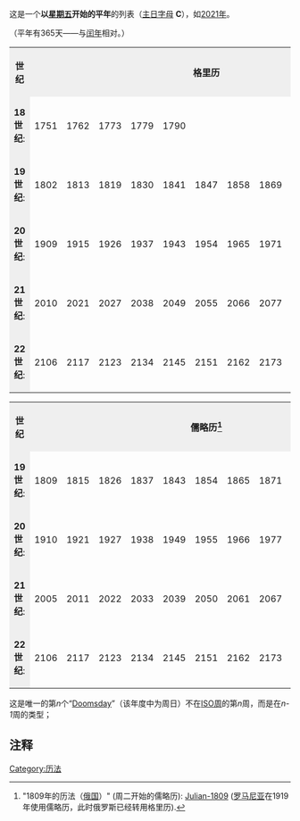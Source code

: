 这是一个'''以[[星期五|星期五]]开始的平年'''的列表（[[主日字母|主日字母]] '''C'''），如[[2021年|2021年]]。

（平年有365天——与[[闰年|闰年]]相对。）

{{Year3|5|0|3}}

{{日历列表}}
<!----------------------------------------- Julian table -->
<table>
<tr style="background-color:#efefef;">
<th>世纪</th>
<th align="center" colspan="11">格里历</th>
<tr>

<td style="background-color:#efefef;">'''18世纪''':</td>
<td width="3%">1751</td>
<td width="3%">1762</td>
<td width="3%">1773</td>
<td width="3%">1779</td>
<td width="3%">1790</td>
</tr>
<tr>

<td style="background-color:#efefef;">'''19世纪''':</td>
<td width="3%">1802</td>
<td width="3%">1813</td>
<td width="3%">1819</td>
<td width="3%">1830</td>
<td width="3%">1841</td>
<td width="3%">1847</td>
<td width="3%">1858</td>
<td width="3%">1869</td>
<td width="3%">1875</td>
<td width="3%">1886</td>
<td width="3%">1897</td>
</tr>
<tr>

<td style="background-color:#efefef;">'''20世纪''':</td>
<td width="3%">1909</td>
<td width="3%">1915</td>
<td width="3%">1926</td>
<td width="3%">1937</td>
<td width="3%">1943</td>
<td width="3%">1954</td>
<td width="3%">1965</td>
<td width="3%">1971</td>
<td width="3%">1982</td>
<td width="3%">1993</td>
<td width="3%">1999</td>
</tr>
<tr>
<td style="background-color:#efefef;">'''21世纪''':</td>
<td width="3%">2010</td>
<td width="3%">2021</td>
<td width="3%">2027</td>
<td width="3%">2038</td>
<td width="3%">2049</td>
<td width="3%">2055</td>
<td width="3%">2066</td>
<td width="3%">2077</td>
<td width="3%">2083</td>
<td width="3%">2094</td>
<td width="3%">2100</td>
</tr>
<tr>

<td style="background-color:#efefef;">'''22世纪''':</td>
<td width="3%">2106</td>
<td width="3%">2117</td>
<td width="3%">2123</td>
<td width="3%">2134</td>
<td width="3%">2145</td>
<td width="3%">2151</td>
<td width="3%">2162</td>
<td width="3%">2173</td>
<td width="3%">2179</td>
<td width="3%">2190</td>
</tr>
</table><!-- End Gregorian table -->
<!----------------------------------------- Julian table -->
<table>
<tr style="background-color:#efefef;">
<th>世纪</th>
<th align="center" colspan="11">儒略历<ref><!--
--> "1809年的历法（[[俄国|俄国]]）" (周二开始的儒略历): <!--
--> [http://www.timeanddate.com/calendar/index.html?year=1809&country=20 Julian-1809] {{Wayback|url=http://www.timeanddate.com/calendar/index.html?year=1809&country=20 |date=20160303190248 }}<!--
--> ([[罗马尼亚|罗马尼亚]]在1919年使用儒略历，此时俄罗斯已经转用格里历).</ref>
</th>
<tr>

<td style="background-color:#efefef;">'''19世纪''':</td>
<td width="3%">1809</td>
<td width="3%">1815</td>
<td width="3%">1826</td>
<td width="3%">1837</td>
<td width="3%">1843</td>
<td width="3%">1854</td>
<td width="3%">1865</td>
<td width="3%">1871</td>
<td width="3%">1882</td>
<td width="3%">1893</td>
<td width="3%">1899</td>
</tr>
<tr>

<td style="background-color:#efefef;">'''20世纪''':</td>
<td width="3%">1910</td>
<td width="3%">1921</td>
<td width="3%">1927</td>
<td width="3%">1938</td>
<td width="3%">1949</td>
<td width="3%">1955</td>
<td width="3%">1966</td>
<td width="3%">1977</td>
<td width="3%">1983</td>
<td width="3%">1994</td>
</tr>
<tr>

<td style="background-color:#efefef;">'''21世纪''':</td>
<td width="3%">2005</td>
<td width="3%">2011</td>
<td width="3%">2022</td>
<td width="3%">2033</td>
<td width="3%">2039</td>
<td width="3%">2050</td>
<td width="3%">2061</td>
<td width="3%">2067</td>
<td width="3%">2078</td>
<td width="3%">2089</td>
<td width="3%">2095</td>
</tr>
<tr>

<td style="background-color:#efefef;">'''22世纪''':</td>
<td width="3%">2106</td>
<td width="3%">2117</td>
<td width="3%">2123</td>
<td width="3%">2134</td>
<td width="3%">2145</td>
<td width="3%">2151</td>
<td width="3%">2162</td>
<td width="3%">2173</td>
<td width="3%">2179</td>
<td width="3%">2190</td>
</tr>
</table><!-- End Julian table -->

这是唯一的第''n''个“[[Doomsday|Doomsday]]”（该年度中为周日）不在[[ISO周|ISO周]]的第''n''周，而是在''n-1''周的类型；

==注释==
{{reflist}}

[[Category:历法|Category:历法]]